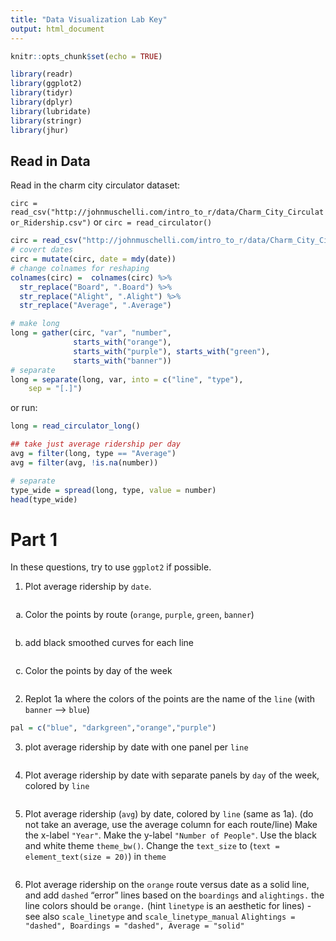```yaml
---
title: "Data Visualization Lab Key"
output: html_document
---
```


```r
knitr::opts_chunk$set(echo = TRUE)
```


```r
library(readr)
library(ggplot2)
library(tidyr)
library(dplyr)
library(lubridate)
library(stringr)
library(jhur)
```

## Read in Data

Read in the charm city circulator dataset:

`circ = read_csv("http://johnmuschelli.com/intro_to_r/data/Charm_City_Circulator_Ridership.csv")`
or `circ = read_circulator()`

```r
circ = read_csv("http://johnmuschelli.com/intro_to_r/data/Charm_City_Circulator_Ridership.csv")
# covert dates
circ = mutate(circ, date = mdy(date))
# change colnames for reshaping
colnames(circ) =  colnames(circ) %>% 
  str_replace("Board", ".Board") %>% 
  str_replace("Alight", ".Alight") %>% 
  str_replace("Average", ".Average") 

# make long
long = gather(circ, "var", "number", 
              starts_with("orange"),
              starts_with("purple"), starts_with("green"),
              starts_with("banner"))
# separate
long = separate(long, var, into = c("line", "type"), 
	sep = "[.]")
```

or run: 
```r
long = read_circulator_long()
```

```r
## take just average ridership per day
avg = filter(long, type == "Average")
avg = filter(avg, !is.na(number))

# separate
type_wide = spread(long, type, value = number)
head(type_wide)
```


# Part 1

In these questions, try to use `ggplot2` if possible.

1. Plot average ridership by `date`.
```r

```

a. Color the points by route (`orange`, `purple`, `green`, `banner`)
```r


```

b. add black smoothed curves for each line
```r

```


c. Color the points by day of the week
```r



```


2. Replot 1a where the colors of the points are the name of the `line` (with `banner` --> `blue`)

```r
pal = c("blue", "darkgreen","orange","purple")


```

3. plot average ridership by date with one panel per `line`
```r


```
	  
4. Plot average ridership by date with separate panels by `day` of the week, colored by `line`
```r


```
	  
5. Plot average ridership (`avg`) by date, colored by `line` (same as 1a).  (do not take an average, use the average column for each route/line)
Make the x-label `"Year"`. Make the y-label `"Number of People"`. Use the black and white theme `theme_bw()`. Change the `text_size` to (`text = element_text(size = 20)`)
in `theme`
 
```r

```

6. Plot average ridership on the `orange` route versus date
as a solid line, and add `dashed` "error" lines based 
on the `boardings` and `alightings.` 
the line colors should be `orange.`
(hint `linetype` is an aesthetic for lines) - see also `scale_linetype` and 
`scale_linetype_manual`
`Alightings = "dashed", Boardings = "dashed", Average = "solid"`
```r

```



